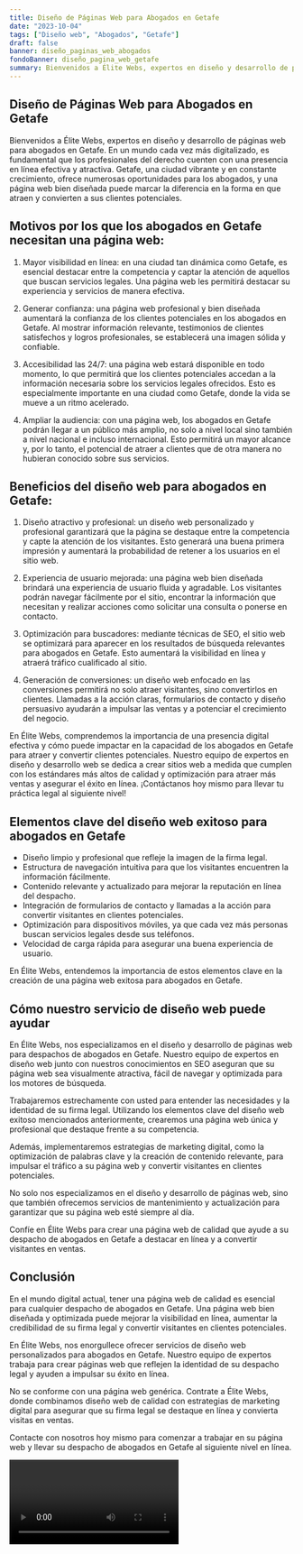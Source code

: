 ```yaml
---
title: Diseño de Páginas Web para Abogados en Getafe
date: "2023-10-04"
tags: ["Diseño web", "Abogados", "Getafe"]
draft: false
banner: diseño_paginas_web_abogados
fondoBanner: diseño_pagina_web_getafe
summary: Bienvenidos a Élite Webs, expertos en diseño y desarrollo de páginas web para abogados en Getafe. En un mundo cada vez más digitalizado, es fundamental que los profesionales del derecho cuenten con una presencia en línea efectiva y atractiva. Getafe, una ciudad vibrante y en constante crecimiento, ofrece numerosas oportunidades para los abogados, y una página web bien diseñada puede marcar la diferencia en la forma en que atraen y convierten a sus clientes potenciales.
---
```



## Diseño de Páginas Web para Abogados en Getafe

Bienvenidos a Élite Webs, expertos en diseño y desarrollo de páginas web para abogados en Getafe. En un mundo cada vez más digitalizado, es fundamental que los profesionales del derecho cuenten con una presencia en línea efectiva y atractiva. Getafe, una ciudad vibrante y en constante crecimiento, ofrece numerosas oportunidades para los abogados, y una página web bien diseñada puede marcar la diferencia en la forma en que atraen y convierten a sus clientes potenciales.

## Motivos por los que los abogados en Getafe necesitan una página web:

1. Mayor visibilidad en línea: en una ciudad tan dinámica como Getafe, es esencial destacar entre la competencia y captar la atención de aquellos que buscan servicios legales. Una página web les permitirá destacar su experiencia y servicios de manera efectiva.

2. Generar confianza: una página web profesional y bien diseñada aumentará la confianza de los clientes potenciales en los abogados en Getafe. Al mostrar información relevante, testimonios de clientes satisfechos y logros profesionales, se establecerá una imagen sólida y confiable.

3. Accesibilidad las 24/7: una página web estará disponible en todo momento, lo que permitirá que los clientes potenciales accedan a la información necesaria sobre los servicios legales ofrecidos. Esto es especialmente importante en una ciudad como Getafe, donde la vida se mueve a un ritmo acelerado.

4. Ampliar la audiencia: con una página web, los abogados en Getafe podrán llegar a un público más amplio, no solo a nivel local sino también a nivel nacional e incluso internacional. Esto permitirá un mayor alcance y, por lo tanto, el potencial de atraer a clientes que de otra manera no hubieran conocido sobre sus servicios.

## Beneficios del diseño web para abogados en Getafe:

1. Diseño atractivo y profesional: un diseño web personalizado y profesional garantizará que la página se destaque entre la competencia y capte la atención de los visitantes. Esto generará una buena primera impresión y aumentará la probabilidad de retener a los usuarios en el sitio web.

2. Experiencia de usuario mejorada: una página web bien diseñada brindará una experiencia de usuario fluida y agradable. Los visitantes podrán navegar fácilmente por el sitio, encontrar la información que necesitan y realizar acciones como solicitar una consulta o ponerse en contacto.

3. Optimización para buscadores: mediante técnicas de SEO, el sitio web se optimizará para aparecer en los resultados de búsqueda relevantes para abogados en Getafe. Esto aumentará la visibilidad en línea y atraerá tráfico cualificado al sitio.

4. Generación de conversiones: un diseño web enfocado en las conversiones permitirá no solo atraer visitantes, sino convertirlos en clientes. Llamadas a la acción claras, formularios de contacto y diseño persuasivo ayudarán a impulsar las ventas y a potenciar el crecimiento del negocio.

En Élite Webs, comprendemos la importancia de una presencia digital efectiva y cómo puede impactar en la capacidad de los abogados en Getafe para atraer y convertir clientes potenciales. Nuestro equipo de expertos en diseño y desarrollo web se dedica a crear sitios web a medida que cumplen con los estándares más altos de calidad y optimización para atraer más ventas y asegurar el éxito en línea. ¡Contáctanos hoy mismo para llevar tu práctica legal al siguiente nivel!

<GifSeo />

<Cta />

## Elementos clave del diseño web exitoso para abogados en Getafe

- Diseño limpio y profesional que refleje la imagen de la firma legal.
- Estructura de navegación intuitiva para que los visitantes encuentren la información fácilmente.
- Contenido relevante y actualizado para mejorar la reputación en línea del despacho.
- Integración de formularios de contacto y llamadas a la acción para convertir visitantes en clientes potenciales.
- Optimización para dispositivos móviles, ya que cada vez más personas buscan servicios legales desde sus teléfonos.
- Velocidad de carga rápida para asegurar una buena experiencia de usuario.

En Élite Webs, entendemos la importancia de estos elementos clave en la creación de una página web exitosa para abogados en Getafe.

## Cómo nuestro servicio de diseño web puede ayudar

En Élite Webs, nos especializamos en el diseño y desarrollo de páginas web para despachos de abogados en Getafe. Nuestro equipo de expertos en diseño web junto con nuestros conocimientos en SEO aseguran que su página web sea visualmente atractiva, fácil de navegar y optimizada para los motores de búsqueda.

Trabajaremos estrechamente con usted para entender las necesidades y la identidad de su firma legal. Utilizando los elementos clave del diseño web exitoso mencionados anteriormente, crearemos una página web única y profesional que destaque frente a su competencia.

Además, implementaremos estrategias de marketing digital, como la optimización de palabras clave y la creación de contenido relevante, para impulsar el tráfico a su página web y convertir visitantes en clientes potenciales.

No solo nos especializamos en el diseño y desarrollo de páginas web, sino que también ofrecemos servicios de mantenimiento y actualización para garantizar que su página web esté siempre al día.

Confíe en Élite Webs para crear una página web de calidad que ayude a su despacho de abogados en Getafe a destacar en línea y a convertir visitantes en ventas.

## Conclusión

En el mundo digital actual, tener una página web de calidad es esencial para cualquier despacho de abogados en Getafe. Una página web bien diseñada y optimizada puede mejorar la visibilidad en línea, aumentar la credibilidad de su firma legal y convertir visitantes en clientes potenciales.

En Élite Webs, nos enorgullece ofrecer servicios de diseño web personalizados para abogados en Getafe. Nuestro equipo de expertos trabaja para crear páginas web que reflejen la identidad de su despacho legal y ayuden a impulsar su éxito en línea.

No se conforme con una página web genérica. Contrate a Élite Webs, donde combinamos diseño web de calidad con estrategias de marketing digital para asegurar que su firma legal se destaque en línea y convierta visitas en ventas.

Contacte con nosotros hoy mismo para comenzar a trabajar en su página web y llevar su despacho de abogados en Getafe al siguiente nivel en línea.

<Video />

<CtaBot job="Abogados" city="Getafe" />

<Gmaps query="Getafe+españa+maps" />
